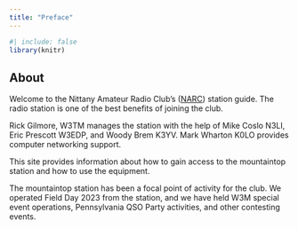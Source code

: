 ```yaml
---
title: "Preface"
---
```


```r
#| include: false
library(knitr)
```

## About

Welcome to the Nittany Amateur Radio Club's ([NARC](https://nittany-arc.org)) station guide.
The radio station is one of the best benefits of joining the club.

Rick Gilmore, W3TM manages the station with the help of Mike Coslo N3LI, Eric Prescott W3EDP, and Woody Brem K3YV.
Mark Wharton K0LO provides computer networking support.

This site provides information about how to gain access to the mountaintop station and how to use the equipment.

The mountaintop station has been a focal point of activity for the club.
We operated Field Day 2023 from the station, and we have held W3M special event operations, Pennsylvania QSO Party activities, and other contesting events.

